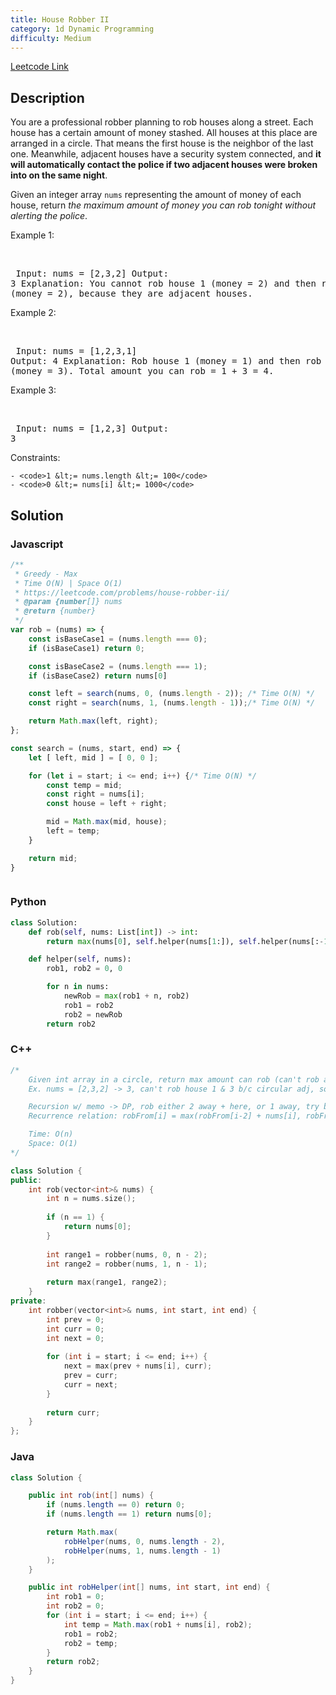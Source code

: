 ```yaml
---
title: House Robber II
category: 1d Dynamic Programming
difficulty: Medium
---
```


<Callout>

[Leetcode Link](https://leetcode.com/problems/house-robber-ii)

</Callout>

## Description
You are a professional robber planning to rob houses along a street. Each house has a certain amount of money stashed. All houses at this place are arranged in a circle. That means the first house is the neighbor of the last one. Meanwhile, adjacent houses have a security system connected, and <b>it will automatically contact the police if two adjacent houses were broken into on the same night</b>.

Given an integer array <code>nums</code> representing the amount of money of each house, return *the maximum amount of money you can rob tonight without alerting the police*.

 
Example 1:

<br /><pre className="overflow-x-auto">
Input: nums = [2,3,2]
Output: 3
Explanation: You cannot rob house 1 (money = 2) and then rob house 3 (money = 2), because they are adjacent houses.
</pre>

Example 2:

<br /><pre className="overflow-x-auto">
Input: nums = [1,2,3,1]
Output: 4
Explanation: Rob house 1 (money = 1) and then rob house 3 (money = 3).
Total amount you can rob = 1 + 3 = 4.
</pre>

Example 3:

<br /><pre className="overflow-x-auto">
Input: nums = [1,2,3]
Output: 3
</pre>

 
Constraints:


	- <code>1 &lt;= nums.length &lt;= 100</code>
	- <code>0 &lt;= nums[i] &lt;= 1000</code>



## Solution

### Javascript
```javascript
/**
 * Greedy - Max
 * Time O(N) | Space O(1)
 * https://leetcode.com/problems/house-robber-ii/
 * @param {number[]} nums
 * @return {number}
 */
var rob = (nums) => {
    const isBaseCase1 = (nums.length === 0);
    if (isBaseCase1) return 0;

    const isBaseCase2 = (nums.length === 1);
    if (isBaseCase2) return nums[0]

    const left = search(nums, 0, (nums.length - 2)); /* Time O(N) */
    const right = search(nums, 1, (nums.length - 1));/* Time O(N) */

    return Math.max(left, right);
};

const search = (nums, start, end) => {
    let [ left, mid ] = [ 0, 0 ];

    for (let i = start; i <= end; i++) {/* Time O(N) */
        const temp = mid;
        const right = nums[i];
        const house = left + right;

        mid = Math.max(mid, house);
        left = temp;
    }

    return mid;
}



```
### Python
```python
class Solution:
    def rob(self, nums: List[int]) -> int:
        return max(nums[0], self.helper(nums[1:]), self.helper(nums[:-1]))

    def helper(self, nums):
        rob1, rob2 = 0, 0

        for n in nums:
            newRob = max(rob1 + n, rob2)
            rob1 = rob2
            rob2 = newRob
        return rob2

```
### C++
```cpp
/*
    Given int array in a circle, return max amount can rob (can't rob adj houses)
    Ex. nums = [2,3,2] -> 3, can't rob house 1 & 3 b/c circular adj, so rob 2

    Recursion w/ memo -> DP, rob either 2 away + here, or 1 away, try both ranges
    Recurrence relation: robFrom[i] = max(robFrom[i-2] + nums[i], robFrom[i-1])

    Time: O(n)
    Space: O(1)
*/

class Solution {
public:
    int rob(vector<int>& nums) {
        int n = nums.size();
        
        if (n == 1) {
            return nums[0];
        }
        
        int range1 = robber(nums, 0, n - 2);
        int range2 = robber(nums, 1, n - 1);
        
        return max(range1, range2);
    }
private:
    int robber(vector<int>& nums, int start, int end) {
        int prev = 0;
        int curr = 0;
        int next = 0;
        
        for (int i = start; i <= end; i++) {
            next = max(prev + nums[i], curr);
            prev = curr;
            curr = next;
        }
        
        return curr;
    }
};

```
### Java
```java
class Solution {

    public int rob(int[] nums) {
        if (nums.length == 0) return 0;
        if (nums.length == 1) return nums[0];

        return Math.max(
            robHelper(nums, 0, nums.length - 2),
            robHelper(nums, 1, nums.length - 1)
        );
    }

    public int robHelper(int[] nums, int start, int end) {
        int rob1 = 0;
        int rob2 = 0;
        for (int i = start; i <= end; i++) {
            int temp = Math.max(rob1 + nums[i], rob2);
            rob1 = rob2;
            rob2 = temp;
        }
        return rob2;
    }
}

```



